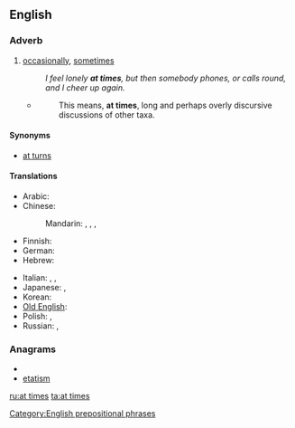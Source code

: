 ==English==

===Adverb===
{{en-adv|pos=[[at]] [[times]]|-}}

# [[occasionally]], [[sometimes]]
#: ''I feel lonely '''at times''', but then somebody phones, or calls round, and I cheer up again.''
#* {{RQ:Schuster Hepaticae V|viii}}
#*: This means, '''at times''', long and perhaps overly discursive discussions of other taxa.

====Synonyms====
* [[at turns]]

====Translations====
{{trans-top|occasionally, sometimes}}
* Arabic: {{t|ar|أحيانا|tr='aHyánan|alt=أحيانًا|sc=Arab}}
* Chinese:
*: Mandarin: {{t|zh|有時|sc=Hani}}, {{t|zh|有时|tr=yǒushí|sc=Hani}}, {{t|zh|有時候|sc=Hani}}, {{t|zh|有时候|tr=yǒushíhou|sc=Hani}}
* Finnish: {{t+|fi|ajoittain}}
* German: {{t-|de|zeitweise}}
* Hebrew: {{t|he|לפעמים|tr=lif'`amím|sc=Hebr}}
{{trans-mid}}
* Italian: {{t-|it|a volte}}, {{t+|it|talvolta}}, {{t-|it|di quando in quando}}
* Japanese: {{t|ja|時時|sc=Jpan}}, {{t|ja|時々|tr=ときどき, tokidoki|sc=Jpan}}
* Korean: {{t|ko|자주|tr=jaju|sc=Kore}}
* [[Old English]]: {{t-|ang|hwilum|xs=Old English}}
* Polish: {{t+|pl|niekiedy}}, {{t+|pl|czasami}}
* Russian: {{t+|ru|иногда|tr=inogdá}}, {{t+|ru|временами|tr=vremenámi}}
{{trans-bottom}}

===Anagrams===
* {{alphagram|aeimstt}}
* [[etatism#English|etatism]]

[[Category:English prepositional phrases]]

[[ru:at times]]
[[ta:at times]]